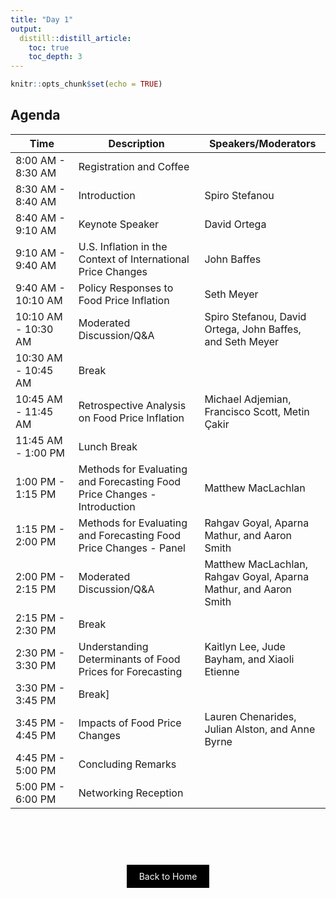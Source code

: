 ```yaml
---
title: "Day 1"
output: 
  distill::distill_article:
    toc: true
    toc_depth: 3
---
```


```r
knitr::opts_chunk$set(echo = TRUE)
```

## Agenda

| Time | Description | Speakers/Moderators | 
|--------|----------------|----------------|
| 8:00 AM - 8:30 AM    | Registration and Coffee                                                  | |
| 8:30 AM - 8:40 AM    | Introduction                                                             | Spiro Stefanou |
| 8:40 AM - 9:10 AM    | Keynote Speaker                                                          | David Ortega |
| 9:10 AM - 9:40 AM    | U.S. Inflation in the Context of International Price Changes             | John Baffes |
| 9:40 AM - 10:10 AM   | Policy Responses to Food Price Inflation                                 | Seth Meyer |
| 10:10 AM - 10:30 AM  | Moderated Discussion/Q&A                                                 | Spiro Stefanou, David Ortega, John Baffes, and  Seth Meyer |
| 10:30 AM - 10:45 AM  | Break                                                                    | |
| 10:45 AM - 11:45 AM  | Retrospective Analysis on Food Price Inflation                           | Michael Adjemian, Francisco Scott, Metin Çakir |
| 11:45 AM - 1:00 PM   | Lunch Break                                                              | |
| 1:00 PM - 1:15 PM    | Methods for Evaluating and Forecasting Food Price Changes - Introduction | Matthew MacLachlan |
| 1:15 PM - 2:00 PM    | Methods for Evaluating and Forecasting Food Price Changes - Panel        | Rahgav Goyal, Aparna Mathur, and  Aaron Smith |
| 2:00 PM - 2:15 PM    | Moderated Discussion/Q&A                                                 | Matthew MacLachlan, Rahgav Goyal, Aparna Mathur, and  Aaron Smith |
| 2:15 PM - 2:30 PM    | Break                                                                    | |
| 2:30 PM - 3:30 PM    | Understanding Determinants of Food Prices for Forecasting                | Kaitlyn Lee, Jude Bayham,  and Xiaoli Etienne |
| 3:30 PM - 3:45 PM    | Break]                                                                   | |
| 3:45 PM - 4:45 PM    | Impacts of Food Price Changes                                            | Lauren Chenarides, Julian Alston, and Anne Byrne |
| 4:45 PM - 5:00 PM    | Concluding Remarks                                                       | |
| 5:00 PM - 6:00 PM    | Networking Reception                                                     | |





<!-- ################## -->

<div style="padding-bottom: 60px;"></div>

<!--===================================-->
<div style="text-align: center;">
  <a href="index.html" class="btn" style="background-color: black; color: white; padding: 10px 20px; text-align: center; text-decoration: none; display: inline-block;">Back to Home</a>
</div>








<!-- ################## -->

<!-- 
<span style="font-size: 20px; font-weight: bold;">**Time: 2 minutes**</span> <br>
<span style="font-size: 20px; font-weight: bold;">**Led by: Lauren Chenarides**</span>

We are delighted to have you participate in this workshop, aimed at exploring a prototype dashboard to track data usage statistics for USDA datasets. The USDA and their partners are developing a dashboard to track *who* and *how* USDA-produced datasets are used by the public, an initiative inspired by the [Foundations for Evidence-Based Policymaking Act of 2018](https://www.congress.gov/bill/115th-congress/house-bill/4174){target="_blank"}. The purpose of this workshop is to collect feedback from prospective users of the dashboard, and to use these comments to refine and improve the dashboard to better serve the needs of the research community.

### Acknowledgement

This workshop is supported by the USDA Economic Research Service (ERS) and the National Agricultural Statistical Service (NASS). We would like to thank the following individuals:

- Julia Lane (New York University)
- Nancy Potok (Former Chief Statistician of the United States)
- Spiro Stefanou (USDA ERS)
- Kelly Maguire (USDA ERS)
- Joe Parsons (USDA NASS)
- Hubert Hamer (USDA NASS)
- Nick Pallotta (USDA NASS)
- Tina Zdawczyk (Elsevier)

We welcome them to the workshop!

### A Special Welcome from Julia Lane and Joe Parsons

<span style="font-size: 20px; font-weight: bold;">**Time: 3 minutes**</span> <br>


`r htmltools::HTML('<div style="display: flex; justify-content: left-align; align-items: center;"><div style="text-align: center; margin: 10px;"><img src="images/Julia-Lane-image.png" alt="Julia Lane" style="width: 120px; height: 120px; object-fit: cover; border-radius: 50%;"><br><a target="_blank" href="https://julialane.org/" style="font-size: 16px; font-weight: bold;">Julia Lane</a>
  </div>
  <div style="text-align: center; margin: 10px;">
    <img src="images/joe.png" alt="Joe Parsons" style="width: 120px; height: 120px; object-fit: cover; border-radius: 50%;">
    <br>
    <a target="_blank" href="https://www.linkedin.com/in/joseph-l-parsons-4b73b9171/" style="font-size: 16px; font-weight: bold;">Joe Parsons</a>
  </div>
</div>')`


### Why Your Participation Matters

**Research Value**: Your engagement is central to the development process. As a research-oriented agricultural economist, your insights and feedback will directly influence the development of this platform, ensuring it aligns with the actual needs of the community. Your contributions today will inform the platform’s future enhancements, making it more intuitive and valuable for researchers like you.

**Networking and Knowledge Sharing Value**: This workshop is designed to be interactive and discussion-based, bringing together research-active agricultural economists. It represents a unique opportunity to connect, share knowledge, and learn from your peers—some of whom you may already know and others you are yet to meet. We hope these interactions foster a sense of community and collaboration.

**Community Impact**: The exclusivity of this workshop, limited to 40 agricultural economists, highlights the curated nature of this event. Your nomination to participate is a testament to the value we believe you bring to these discussions. Together, we have the potential to shape a tool that will serve not just our immediate needs but also set a benchmark for data discovery and application in policy oriented research.

## Workshop Details

### Team Introductions

<span style="font-size: 20px; font-weight: bold;">**Time: 3 minutes**</span> <br>
<span style="font-size: 20px; font-weight: bold;">**Led by: Allie Bauman**</span>

The workshop is being led by a team from Colorado State University: 

<div style="display: flex; flex-wrap: wrap; justify-content: center;">
<div style="text-align: center; margin: 10px;">
  <img src="images/bauman.jpg" alt="Allie Bauman" style="width: 120px; height: 120px; object-fit: cover; border-radius: 50%;">
  <br>
  <a href="https://scholar.google.com/citations?user=KsJSnW4AAAAJ&hl=en" target="_blank" style="font-size: 16px; font-weight: bold;">Allie Bauman</a>
</div>
<div style="text-align: center; margin: 10px;">
  <img src="images/brooke.jpg" alt="Brooke Fitzgerald" style="width: 120px; height: 120px; object-fit: cover; border-radius: 50%;">
  <br>
  <a href="https://www.linkedin.com/in/brookeannefitzgerald/" target="_blank" style="font-size: 16px; font-weight: bold;">Brooke Fitzgerald</a>
</div>
<div style="text-align: center; margin: 10px;">
  <img src="images/becky.jpg" alt="Rebecca Cleary" style="width: 120px; height: 120px; object-fit: cover; border-radius: 50%;">
  <br>
  <a href="https://scholar.google.com/citations?user=5epEG0wAAAAJ&hl=en" target="_blank" style="font-size: 16px; font-weight: bold;">Rebecca Cleary</a>
</div>
<div style="text-align: center; margin: 10px;">
  <img src="images/tais.jpg" alt="Ta&iacute;s de Menezes" style="width: 120px; height: 120px; object-fit: cover; border-radius: 50%;">
  <br>
  <a href="https://scholar.google.com/citations?user=9xUKUroAAAAJ&hl=en&oi=ao" target="_blank" style="font-size: 16px; font-weight: bold;">Ta&iacute;s de Menezes</a>
</div>
<div style="text-align: center; margin: 10px;">
  <img src="images/ale.jpg" alt="Alessandro Bonanno" style="width: 120px; height: 120px; object-fit: cover; border-radius: 50%;">
  <br>
  <a href="https://scholar.google.com/citations?user=TYjq1G4AAAAJ&hl=en" target="_blank" style="font-size: 16px; font-weight: bold;">Alessandro Bonanno</a>
</div>
<div style="text-align: center; margin: 10px;">
  <img src="images/gill.jpg" alt="Mackenzie Gill" style="width: 120px; height: 120px; object-fit: cover; border-radius: 50%;">
  <br>
  <a href="https://www.linkedin.com/in/mackenzie-gill/" target="_blank" style="font-size: 16px; font-weight: bold;">Mackenzie Gill</a>
</div>
<div style="text-align: center; margin: 10px;">
  <img src="images/lauren.jpg" alt="Lauren Chenarides" target="_blank" style="width: 120px; height: 120px; object-fit: cover; border-radius: 50%;">
  <br>
  <a href="https://www.linkedin.com/in/laurenchenarides/" target="_blank" style="font-size: 16px; font-weight: bold;">Lauren Chenarides</a>
</div>
<div style="text-align: center; margin: 10px;">
  <img src="images/sione.jpg" alt="Sione Ikeme" style="width: 120px; height: 120px; object-fit: cover; border-radius: 50%;">
  <br>
  <a href="https://www.linkedin.com/in/sionegael-ikeme-486aa9180/?locale=en_US" target="_blank" style="font-size: 16px; font-weight: bold;">Sione Ikeme</a>
</div>
<div style="text-align: center; margin: 10px;">
  <img src="images/mayla.jpg" alt="Mayla Boguslav" target="_blank" style="width: 120px; height: 120px; object-fit: cover; border-radius: 50%;">
  <br>
  <a href="https://www.linkedin.com/in/mayla-boguslav-phd-30402239/" target="_blank" style="font-size: 16px; font-weight: bold;">Mayla Boguslav</a>
</div>
</div>

### Workshop Etiquette

<span style="font-size: 20px; font-weight: bold;">**Time: 1 minute**</span> <br>
<span style="font-size: 20px; font-weight: bold;">**Led by: Rebecca Cleary**</span>

To ensure a smooth and productive workshop experience for everyone, please follow these Zoom etiquette guidelines:

1. Keep video on when possible (particularly in the breakout rooms). Keeping your video on helps maintain engagement and create a more interactive environment.

2. Use the "Raise Hand" feature to ask questions or make comments. The discussant will call on you when it's your turn.

3. Be on mute unless you're speaking. This helps reduce background noise and ensure that the speaker is heard clearly.

4. Please respect the contributions of others and avoid interrupting when someone else is speaking.

5. If you have questions or need further explanation, please use the chat feature to ask for clarification.


### Breakout Groups

<span style="font-size: 20px; font-weight: bold;">**Time: 1 minute**</span> <br>
<span style="font-size: 20px; font-weight: bold;">**Led by: Rebecca Cleary**</span>

The majority of the workshop will be spent in breakout groups. You will be assigned to one of four breakout groups. Assignments are based on your research area or sub-discipline specialty. Participants will take part in two activities within their breakout rooms. All participants will reconvene to share their experience toward the end of the workshop. The workshop moderator will keep track of time and inform breakout groups how much time remains within the breakout rooms.

Each breakout group will have a discussant and a note taker, assigned below:

| Breakout Group   | Discussant | Note Taker | 
|--------|----------------|----------------|
| Group 1  |   Allie Bauman  |  Brooke Fitzgerald    |
| Group 2  |   Becky Cleary      |  Ta&iacute;s de Menezes  |
| Group 3  |   Alessandro Bonanno    |   Mackenzie Gill  |
| Group 4  |   Lauren Chenarides   | Sione Ikeme   |
| Moderator  |   Mayla Boguslav   |    |



**We value your perspective in shaping the development of this tool. We look forward to your active participation, insightful discussions, and feedback during this workshop.**

***Please hang tight, as you will now be moved into to your breakout rooms.***



<div style="padding-bottom: 60px;"></div>

<div style="text-align: center;">
  <a href="breakout.html" class="btn" style="background-color: black; color: white; padding: 10px 20px; text-align: center; text-decoration: none; display: inline-block;">Go to Breakout Group Activities</a>
</div>

-->




<!-- Back to Top Button 
<div id="back-to-top" style="position: fixed; bottom: 20px; right: 20px; display: none;">
  <a href="#top" onclick="document.body.scrollTop = 0; document.documentElement.scrollTop = 0; return false;" style="text-decoration: none; color: white; background-color: black; padding: 10px;">Back to Top</a>
</div>

<script>
window.onscroll = function() {scrollFunction()};

function scrollFunction() {
  if (document.body.scrollTop > 20 || document.documentElement.scrollTop > 20) {
    document.getElementById("back-to-top").style.display = "block";
  } else {
    document.getElementById("back-to-top").style.display = "none";
  }
}
</script>
-->
